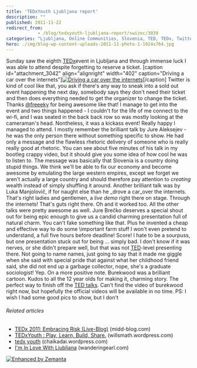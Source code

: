 ```yaml
---
title: 'TEDxYouth Ljubljana report'
description: ""
published: 2011-11-22
redirect_from: 
            - /blog/tedxyouth-ljubljana-report/swizec/3039
categories: "Ljubljana, Online Communities, Slovenia, TED, TEDx, Twitter, Uncategorized"
hero: ./img/blog-wp-content-uploads-2011-11-photo-1-1024x764.jpg
---
```

Sunday saw the eighth [TEDx](http://www.ted.com/tedx "TEDx")event in Ljubljana and through immense luck I was able to attend despite forgetting to reserve a ticket. \[caption id="attachment_3042" align="alignright" width="402" caption="Driving a car over the internets"][![Driving a car over the internets](./img/blog-wp-content-uploads-2011-11-photo-1-1024x764.jpg "Driving a car over the internets")](http://swizec.com/blog/wp-content/uploads/2011/11/photo-1.jpg)\[/caption] Twitter is kind of cool like that, you ask if there's any way to sneak into a sold out event happening the next day, somebody says they don't need their ticket and then does everything needed to get the organizer to change the ticket. Thanks [@freeeky](http://twitter.com/freeeky) for being awesome like that! I manage to get into the event and two things happened - I couldn't for the life of me connect to the wi-fi, and I was seated in the back back row so was mostly looking at the cameraman's head. Nontheless, it was a kickass event! Really happy I managed to attend. I mostly remember the brilliant talk by Jure Aleksejev - he was the only person there without something specific to show. He had only a message and the flawless rhetoric delivery of someone who is really really good at rhetoric. You can see about five minutes of his talk in my bootleg crappy video, but it should give you some idea of how cool he was to listen to.  The message was basically that Slovenia is a country doing stupid things. We think we'll be able to fix our economy and become awesome by emulating the large western empires, except we forget we aren't actually a large country and should therefore pay attention to _creating_ wealth instead of simply shuffling it around. Another brilliant talk was by Luka Manjolovič, if for naught else than he _drove a car_over the internets. That's right ladies and gentlemen, a _live demo_ right there on stage. Through the internets! That's guts right there. Oh and it worked too. All the other talks were pretty awesome as well. Jure Brečko deserves a special shout out for being epic enough to give us a candid charming presentation full of natural charm. You can't fake something like that. Plus he invented a cheap and effective way to do some \\important farm stuff I won't even pretend to understand, a full five hours before deadline! Score! I hate to be a sourpuss, but one presentation stuck out for being ... simply bad. I don't know if it was nerves, or she didn't prepare well, but that was not [TED](http://www.huffingtonpost.com/news/ted "TED")-level presenting there. Not going to name names, just going to say that it made me giggle when she said with special pride that against what her childhood friend said, she did not end up a garbage collector, nope, she's a graduate sociologist! Yep. On a more positive note. Burekwood was a brilliant cartoon. Kudos to all the 12 year olds for making it, charming story. The perfect way to finish off the [TED talks](http://www.ted.com/talks "TED Talks"). Can't find the video of burekwood right now, but hopefully the official videos will be available in no time. PS: I wish I had some good pics to show, but I don't

###### Related articles

- [TEDx 2011: Embracing Risk (Live-Blog)](http://midd-blog.com/2011/11/05/tedx-2011-embracing-risk/) (midd-blog.com)
- [TEDxYouth : Play, Learn, Build, Share.](http://willsmath.wordpress.com/2011/11/18/tedxyouth-play-learn-build-share/) (willsmath.wordpress.com)
- [tedx youth](http://chaikadai.wordpress.com/2011/11/20/tedx-youth/) (chaikadai.wordpress.com)
- [I'm In Love With Ljubljana](http://www.wanderingearl.com/im-in-love-with-ljubljana/) (wanderingearl.com)

[![Enhanced by Zemanta](http://img.zemanta.com/zemified_e.png?x-id=4651095b-f494-4247-a5a0-eadca00f6aef)](http://www.zemanta.com/ "Enhanced by Zemanta")
